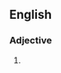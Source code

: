 ==English==

===Adjective===
{{head|en|adjective superlative form}}

# {{en-superlative of|close-knit}}